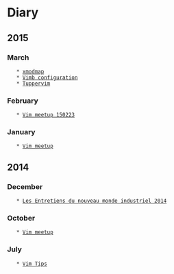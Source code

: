 = Diary =

== 2015 ==

=== March ===
    * [[2015-03-09|xmodmap]]
    * [[2015-03-04|Vimb configuration]]
    * [[2015-03-03|Tuppervim]]

=== February ===
    * [[2015-02-23|Vim meetup 150223]]

=== January ===
    * [[2015-01-18|Vim meetup]]

== 2014 ==

=== December ===
    * [[2014-12-05|Les Entretiens du nouveau monde industriel 2014]]

=== October ===
    * [[2014-10-27|Vim meetup]]

=== July ===
    * [[2014-07-16|Vim Tips]]

